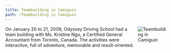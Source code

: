 ```yaml
---
title: Teambuilding in Camiguin
path: /Teambuilding in Camiguin
---
```



<div style="display:flex;">
On January 20 to 21, 2009, Odyssey Driving School had a team building with Ms. Kristine Ngo, a Certified General Accountant from Toronto, Canada. The activities were interactive, full of adventure, memorable and result-oriented.

<span>
  <img src={Camiguin} title="Teambuilding in Camiguin" style="" />
</span>
</div>
